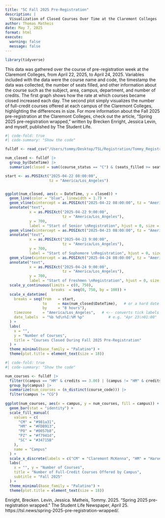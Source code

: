 ```yaml
---
title: "5C Fall 2025 Pre-Registration"
description: |
  Visualization of Closed Courses Over Time at the Claremont Colleges
author: Thomas Matheis
date: May 7, 2025
format: html
execute:
  warning: false
  message: false
---
```


```r
library(tidyverse)
```

This data was gathered over the course of pre-registration week at the Claremont Colleges, from April 22, 2025, to April 24, 2025. Variables included with the data were the course name and code, the timestamp the data was collected, the number of seats filled, and other information about the course such as the subject, area, campus, department, and number of credits. The first graph shows how the rate at which courses became closed increased each day. The second plot simply visualizes the number of full-credit courses offered at each campus of the Claremont Colleges, highlighting the differences in size. For more information about the Fall 2025 pre-registration at the Claremont Colleges, check out the article, "Spring 2025 pre-registration wrapped," written by Brecken Enright, Jessica Levin, and myself, published by The Student Life.

```r
#| code-fold: true
#| code-summary: "Show the code"

fulldf <- read_csv("/Users/tommy/Desktop/TSL/Registration/Tommy_Registration/spring-registration-2025-full.csv")

num_closed <- fulldf |>
  group_by(DateTime) |>
  summarize(closed = sum((course_status == "C") & (seats_filled >= seats_total)))

start <- as.POSIXct("2025-04-22 08:00:00",
                    tz = "America/Los_Angeles")


ggplot(num_closed, aes(x = DateTime, y = closed)) +
  geom_line(color = "blue", linewidth = 1.7) +
  geom_vline(xintercept = as.POSIXct("2025-04-22 08:00:00", tz = "America/Los_Angeles"), color = "red", linetype = "dashed") +
  annotate("text",
           x = as.POSIXct("2025-04-22 9:00:00",
                          tz = "America/Los_Angeles"),
           y = 700,            
           label = "Start of Senior \nRegistration", hjust = 0, size = 3.5, family = "Palatino") +
  geom_vline(xintercept = as.POSIXct("2025-04-23 08:00:00", tz = "America/Los_Angeles"), color = "red", linetype = "dashed") +
  annotate("text",
           x = as.POSIXct("2025-04-23 9:00:00",
                          tz = "America/Los_Angeles"),
           y = 700,            
           label = "Start of Sophomore \nRegistration", hjust = 0, size = 3.5, family = "Palatino") +
  geom_vline(xintercept = as.POSIXct("2025-04-24 08:00:00", tz = "America/Los_Angeles"), color = "red", linetype = "dashed") +
  annotate("text",
           x = as.POSIXct("2025-04-24 9:00:00",
                          tz = "America/Los_Angeles"),
           y = 700,            
           label = "Start of Freshmen \nRegistration", hjust = 0, size = 3.5, family = "Palatino") +
  scale_y_continuous(limits = c(0, 750),
                     breaks  = seq(0, 750, by = 100)) +
  scale_x_datetime(
    breaks = seq(from   = start,
                 to     = max(num_closed$DateTime),   # or a hard date
                 by     = "8 hours"),
    timezone     = "America/Los_Angeles",   # <-- converts tick labels
    date_labels  = "%b %d\n%I:%M %p"           # e.g. "Apr 23\n01:00"
  ) +
  labs(
    x = "",
    y = "Number of Courses",
    title = "Courses Closed During Fall 2025 Pre-Registration"
  ) +
  theme_minimal(base_family = "Palatino") +
  theme(plot.title = element_text(size = 18))
```

```r
#| code-fold: true
#| code-summary: "Show the code"

num_courses <- fulldf |>
  filter((campus == "HM" & credits == 3.00) | (campus != "HM" & credits == 1.00)) |>
  group_by(campus) |>
  summarize(num_courses = (n_distinct(course_code))) |>
  filter(campus != "CG")
  
ggplot(num_courses, aes(x = campus, y = num_courses, fill = campus)) +
  geom_bar(stat = "identity") +
  scale_fill_manual(
    values = c(
      "CM" = "#981a31", 
      "HM" = "#FDB913",
      "PO" = "#0057b8", 
      "PZ" = "#f7941d",
      "SC" = "#34715B"
    ),
    name = "Campus"
  ) +
  scale_x_discrete(labels = c("CM" = "Claremont McKenna", "HM" = "Harvey Mudd", "PO" = "Pomona", "PZ" = "Pitzer", "SC" = "Scripps")) +
  labs(
    x = "", y = "Number of Courses",
    title = "Number of Full-Credit Courses Offered by Campus",
    subtitle = "Fall 2025"
  ) +
  theme_minimal(base_family = "Palatino") +
  theme(plot.title = element_text(size = 18))
```

Enright, Brecken. Levin, Jessica. Matheis, Tommy. 2025. "Spring 2025 pre-registration wrapped." The Student Life Newspaper, April 25. https://tsl.news/spring-2025-pre-registration-wrapped/.
